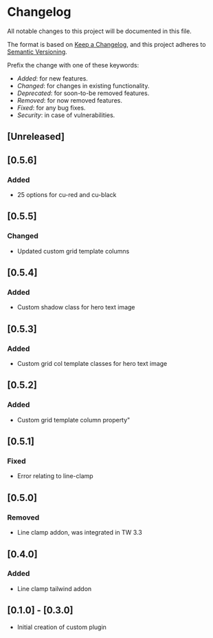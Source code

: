# Changelog

All notable changes to this project will be documented in this file.

The format is based on [Keep a Changelog](https://keepachangelog.com/en/1.0.0/),
and this project adheres to [Semantic Versioning](https://semver.org/spec/v2.0.0.html).

Prefix the change with one of these keywords:

- _Added_: for new features.
- _Changed_: for changes in existing functionality.
- _Deprecated_: for soon-to-be removed features.
- _Removed_: for now removed features.
- _Fixed_: for any bug fixes.
- _Security_: in case of vulnerabilities.

## [Unreleased]

## [0.5.6]

### Added

- 25 options for cu-red and cu-black

## [0.5.5]

### Changed

- Updated custom grid template columns

## [0.5.4]

### Added

- Custom shadow class for hero text image

## [0.5.3]

### Added

- Custom grid col template classes for hero text image

## [0.5.2]

### Added

- Custom grid template column property"

## [0.5.1]

### Fixed

- Error relating to line-clamp

## [0.5.0]

### Removed

- Line clamp addon, was integrated in TW 3.3

## [0.4.0]

### Added

- Line clamp tailwind addon

## [0.1.0] - [0.3.0]

- Initial creation of custom plugin
